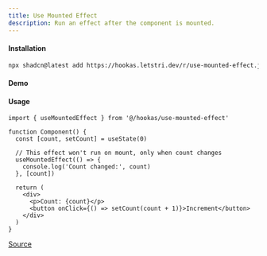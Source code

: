 ```yaml
---
title: Use Mounted Effect
description: Run an effect after the component is mounted.
---
```


#### Installation

```bash
npx shadcn@latest add https://hookas.letstri.dev/r/use-mounted-effect.json
```

#### Demo


<MountedEffectDemo />

#### Usage

```tsx
import { useMountedEffect } from '@/hookas/use-mounted-effect'

function Component() {
  const [count, setCount] = useState(0)

  // This effect won't run on mount, only when count changes
  useMountedEffect(() => {
    console.log('Count changed:', count)
  }, [count])

  return (
    <div>
      <p>Count: {count}</p>
      <button onClick={() => setCount(count + 1)}>Increment</button>
    </div>
  )
}
```

[Source](https://github.com/letstri/hookas/blob/main/registry/hooks/use-mounted-effect.ts)
